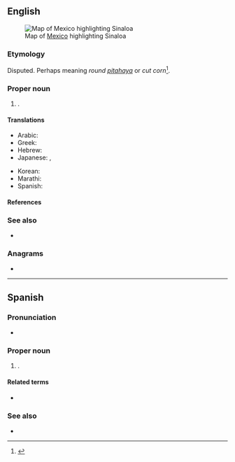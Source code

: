 ==English==
[[File:Mexico map, MX-SIN.svg|thumb|Map of [[Mexico]] highlighting Sinaloa]]

===Etymology===
Disputed. Perhaps meaning ''round [[pitahaya]]'' or ''cut corn''<ref>{{cite-web|url=http://web.archive.org/web/20070716221737/http://www.sinaloa.gob.mx/NR/exeres/B1FB61DE-82E5-4EE7-AE7E-851D47307AF3,frameless.htm?NRMODE=Published|title=Municipio de Sinaloa de Leyva|archiveurl=https://web.archive.org/web/20070716221737/http://www.sinaloa.gob.mx/NR/exeres/B1FB61DE-82E5-4EE7-AE7E-851D47307AF3,frameless.htm?NRMODE=Published|archivedate=16 July 2007|accessdate=4 May 2009}}</ref>.

===Proper noun===
{{en-proper noun}}

# {{place|en|state|c/Mexico}}.

====Translations====
{{trans-top|state of Mexico}}
* Arabic: {{t|ar|سينالوا|n}}
* Greek: {{t|el|Σιναλόα|n}}
* Hebrew: {{t|he|Sinalòwah|n|tr=Syinalòwʼah|alt=סיִנַלֹואַה|sc=Hebr}}
* Japanese: {{t+|ja|メキシコ|m|tr=mekishiko|sc=Jpan}}, {{t|ja|シナロア|m|tr=shinaroa|sc=Jpan}}
{{trans-mid}}
* Korean: {{t|ko|시날로아|n|sc=Kore}}
* Marathi: {{t|mr|सिनालोआ|n|tr=sināloā|sc=Deva}}
* Spanish: {{t+|es|Sinaloa|m}}
{{trans-bottom}}

====References====
<references/>

===See also===
* {{pedialite}}

===Anagrams===
* {{anagrams|en|a=aailnos|solania}}

----

==Spanish==

===Pronunciation===
* {{es-IPA}}

===Proper noun===
{{es-proper noun|m}}

# {{place|es|state|c/Mexico}}.

====Related terms====
* {{l|es|sinaloense}}

===See also===
* {{pedialite|lang=es}}